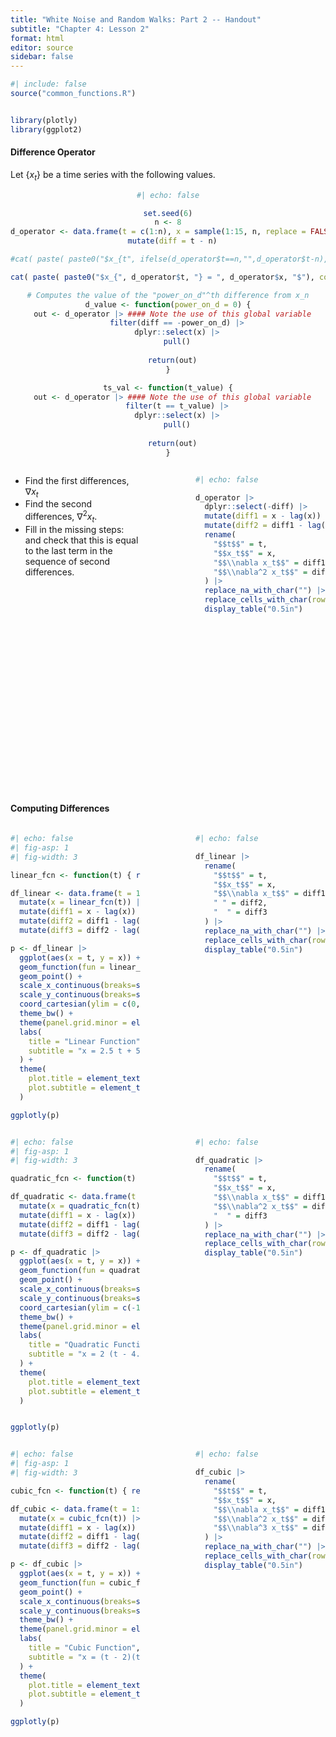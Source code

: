 ```yaml
---
title: "White Noise and Random Walks: Part 2 -- Handout"
subtitle: "Chapter 4: Lesson 2"
format: html
editor: source
sidebar: false
---
```


```r
#| include: false
source("common_functions.R")


library(plotly)
library(ggplot2)
```

```{=html}
<script type="text/javascript">
 function showhide(id) {
    var e = document.getElementById(id);
    e.style.display = (e.style.display == 'block') ? 'none' : 'block';
 }
 
 function openTab(evt, tabName) {
    var i, tabcontent, tablinks;
    tabcontent = document.getElementsByClassName("tabcontent");
    for (i = 0; i < tabcontent.length; i++) {
        tabcontent[i].style.display = "none";
    }
    tablinks = document.getElementsByClassName("tablinks");
    for (i = 0; i < tablinks.length; i++) {
        tablinks[i].className = tablinks[i].className.replace(" active", "");
    }
    document.getElementById(tabName).style.display = "block";
    evt.currentTarget.className += " active";
 }    
</script>
```


#### Difference Operator

Let $\{x_t\}$ be a time series with the following values. 

<center>
```r
#| echo: false

set.seed(6)
n <- 8
d_operator <- data.frame(t = c(1:n), x = sample(1:15, n, replace = FALSE)) |>
  mutate(diff = t - n)

#cat( paste( paste0("$x_{t", ifelse(d_operator$t==n,"",d_operator$t-n), "} = ", d_operator$x, "$"), collapse = ",$~$ " ) ) 

cat( paste( paste0("$x_{", d_operator$t, "} = ", d_operator$x, "$"), collapse = ",$~$ " ) ) 

# Computes the value of the "power_on_d"^th difference from x_n
d_value <- function(power_on_d = 0) {
  out <- d_operator |> #### Note the use of this global variable
    filter(diff == -power_on_d) |>
    dplyr::select(x) |>
    pull()
  
  return(out)
}

ts_val <- function(t_value) {
  out <- d_operator |> #### Note the use of this global variable
    filter(t == t_value) |>
    dplyr::select(x) |>
    pull()
  
  return(out)
}
```
</center>

<!-- Beginning of two columns -->
::: columns
::: {.column width="45%"}

-   Find the first differences, $\nabla x_t$
-   Find the second differences, $\nabla^2 x_t$.
-   Fill in the missing steps:
\begin{align*}
\nabla^2 x_8 &= (1-\mathbf{B} )^2 x_8 \\
  &= (1-\mathbf{B} ) \left[ (1-\mathbf{B} ) x_8 \right] \\
  &  ~~~~~~~~~~~~~~~~~~~~~~ ⋮ \\
  &= (x_8-x_7)-(x_7-x_6)
\end{align*}
and check that this is equal to the last term in the sequence of second differences.

:::

::: {.column width="10%"}
<!-- empty column to create gap -->
:::

::: {.column width="45%"}

```r
#| echo: false

d_operator |>
  dplyr::select(-diff) |>
  mutate(diff1 = x - lag(x)) |>
  mutate(diff2 = diff1 - lag(diff1)) |>
  rename(
    "$$t$$" = t,
    "$$x_t$$" = x,
    "$$\\nabla x_t$$" = diff1,
    "$$\\nabla^2 x_t$$" = diff2
  ) |>
  replace_na_with_char("") |>
  replace_cells_with_char(rows = 1:8, cols = 3:4) |>
  display_table("0.5in")
```

:::
:::
<!-- End of two columns -->

<br>
<br>
<br>
<br>
<br>
<br>
<br>
<br>
<br>
<br>
<br>
<br>
<br>
<br>
<br>


#### Computing Differences

::: {.callout-tip appearance="minimal"}

<!-- ##### Linear Function -->

<!-- Beginning of two columns -->
::: columns
::: {.column width="45%"}

```r
#| echo: false
#| fig-asp: 1
#| fig-width: 3

linear_fcn <- function(t) { return(5 + 2.5 * t) }

df_linear <- data.frame(t = 1:9) |>
  mutate(x = linear_fcn(t)) |>
  mutate(diff1 = x - lag(x)) |>
  mutate(diff2 = diff1 - lag(diff1)) |>
  mutate(diff3 = diff2 - lag(diff2)) 

p <- df_linear |>
  ggplot(aes(x = t, y = x)) +
  geom_function(fun = linear_fcn, color = "#D55E00", xlim=c(0.8, 9.2)) +
  geom_point() +
  scale_x_continuous(breaks=seq(1, 9, by = 1)) +
  scale_y_continuous(breaks=seq(0, 30, by = 5)) +
  coord_cartesian(ylim = c(0,30)) +
  theme_bw() +
  theme(panel.grid.minor = element_blank()) +
  labs(
    title = "Linear Function",
    subtitle = "x = 2.5 t + 5"
  ) +
  theme(
    plot.title = element_text(hjust = 0.5),
    plot.subtitle = element_text(hjust = 0.5)
  )

ggplotly(p)
```

:::

::: {.column width="10%"}
<!-- empty column to create gap -->
:::

::: {.column width="45%"}

```r
#| echo: false

df_linear |>
  rename(
    "$$t$$" = t,
    "$$x_t$$" = x,
    "$$\\nabla x_t$$" = diff1,
    " " = diff2, 
    "  " = diff3
  ) |>
  replace_na_with_char("") |>
  replace_cells_with_char(rows = 1:9, cols = 3:5, new_char = "") |>
  display_table("0.5in")
```

:::
:::
<!-- End of two columns -->




 
<!-- ##### Quadratic Function -->


<!-- Beginning of two columns -->
::: columns
::: {.column width="45%"}

```r
#| echo: false
#| fig-asp: 1
#| fig-width: 3

quadratic_fcn <- function(t) { return(2 * (t - 4.75)^2 - 13.125) }

df_quadratic <- data.frame(t = 1:9) |>
  mutate(x = quadratic_fcn(t)) |>
  mutate(diff1 = x - lag(x)) |>
  mutate(diff2 = diff1 - lag(diff1)) |>
  mutate(diff3 = diff2 - lag(diff2))

p <- df_quadratic |>
  ggplot(aes(x = t, y = x)) +
  geom_function(fun = quadratic_fcn, color = "#D55E00", xlim=c(0.8, 9.2)) +
  geom_point() +
  scale_x_continuous(breaks=seq(1, 9, by = 1)) +
  scale_y_continuous(breaks=seq(-15, 30, by = 5)) +
  coord_cartesian(ylim = c(-14,26)) +
  theme_bw() +
  theme(panel.grid.minor = element_blank()) +
  labs(
    title = "Quadratic Function",
    subtitle = "x = 2 (t - 4.75)^2 - 13.125"
  ) +
  theme(
    plot.title = element_text(hjust = 0.5),
    plot.subtitle = element_text(hjust = 0.5)
  )


ggplotly(p)
```

:::

::: {.column width="10%"}
<!-- empty column to create gap -->
:::

::: {.column width="45%"}

```r
#| echo: false

df_quadratic |>
  rename(
    "$$t$$" = t,
    "$$x_t$$" = x,
    "$$\\nabla x_t$$" = diff1,
    "$$\\nabla^2 x_t$$" = diff2,
    "  " = diff3
  ) |>
  replace_na_with_char("") |>
  replace_cells_with_char(rows = 1:9, cols = 3:5, new_char = "") |>
  display_table("0.5in")
```

:::
:::
<!-- End of two columns -->



<!-- ##### Cubic Function -->


<!-- Beginning of two columns -->
::: columns
::: {.column width="45%"}

```r
#| echo: false
#| fig-asp: 1
#| fig-width: 3

cubic_fcn <- function(t) { return((t - 5.5) * (t - 2) * (t - 7) / 10) }

df_cubic <- data.frame(t = 1:9) |>
  mutate(x = cubic_fcn(t)) |>
  mutate(diff1 = x - lag(x)) |>
  mutate(diff2 = diff1 - lag(diff1)) |>
  mutate(diff3 = diff2 - lag(diff2)) 

p <- df_cubic |>
  ggplot(aes(x = t, y = x)) +
  geom_function(fun = cubic_fcn, color = "#D55E00", xlim=c(0.8, 9.2)) +
  geom_point() +
  scale_x_continuous(breaks=seq(1, 9, by = 1)) +
  scale_y_continuous(breaks=seq(-5, 8, by = 1)) +
  theme_bw() +
  theme(panel.grid.minor = element_blank()) +
  labs(
    title = "Cubic Function",
    subtitle = "x = (t - 2)(t - 7)(t - 5.5)/10"
  ) +
  theme(
    plot.title = element_text(hjust = 0.5),
    plot.subtitle = element_text(hjust = 0.5)
  )

ggplotly(p)
```

:::

::: {.column width="10%"}
<!-- empty column to create gap -->
:::

::: {.column width="45%"}

```r
#| echo: false

df_cubic |>
  rename(
    "$$t$$" = t,
    "$$x_t$$" = x,
    "$$\\nabla x_t$$" = diff1,
    "$$\\nabla^2 x_t$$" = diff2,
    "$$\\nabla^3 x_t$$" = diff3
  ) |>
  replace_na_with_char("") |>
  replace_cells_with_char(rows = 1:9, cols = 3:5, new_char = "") |>
  display_table("0.5in")
```

:::
:::
<!-- End of two columns -->


:::
<!-- End of callout box -->